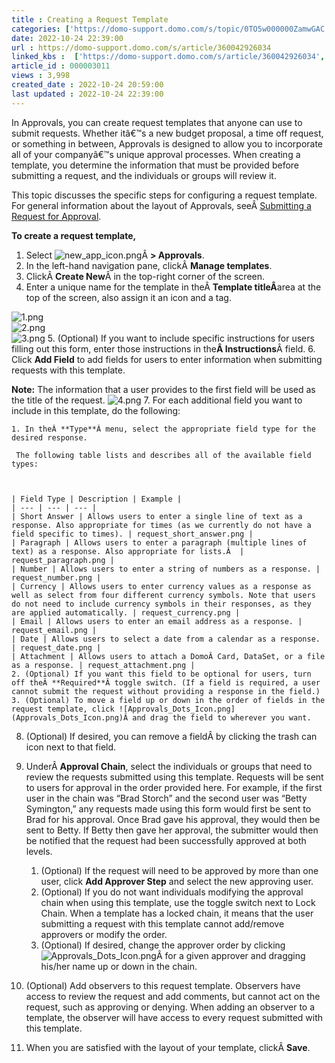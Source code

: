 ```yaml
---
title : Creating a Request Template
categories: ['https://domo-support.domo.com/s/topic/0TO5w000000ZamwGAC']
date: 2022-10-24 22:39:00
url : https://domo-support.domo.com/s/article/360042926034
linked_kbs :  ['https://domo-support.domo.com/s/article/360042926034', 'https://domo-support.domo.com/s/article/360043430593', 'https://domo-support.domo.com/s/article/360042925494', 'https://domo-support.domo.com/s/knowledge-base', 'https://domo-support.domo.com/s/article/360043429953', 'https://domo-support.domo.com/s/article/360043429933', 'https://domo-support.domo.com/s/article/360043429693', 'https://domo-support.domo.com/s/topic/0TO5w000000ZamwGAC', 'https://domo-support.domo.com/s/article/360043429913']
article_id : 000003011
views : 3,998
created_date : 2022-10-24 20:59:00
last updated : 2022-10-24 22:39:00
---
```




In Approvals, you can create request templates that anyone can use to submit requests. Whether itâ€™s a new budget proposal, a time off request, or something in between, Approvals is designed to allow you to incorporate all of your companyâ€™s unique approval processes. When creating a template, you determine the information that must be provided before submitting a request, and the individuals or groups will review it.


This topic discusses the specific steps for configuring a request template. For general information about the layout of Approvals, seeÂ [Submitting a Request for Approval](..\submitting_or_approving_a_request\index.html "Approval Center Layout").


**To create a request template,**


1. Select ![new_app_icon.png](new_app_icon.png)Â **> Approvals**.
2. In the left-hand navigation pane, clickÂ **Manage templates**.
3. ClickÂ **Create New**Â in the top-right corner of the screen.
4. Enter a unique name for the template in theÂ **Template titleÂ**area at the top of the screen, also assign it an icon and a tag.  
   
![1.png](1.png)  
![2.png](2.png)  
![3.png](3.png)
5. (Optional) If you want to include specific instructions for users filling out this form, enter those instructions in the**Â Instructions**Â field.
6. Click **Add Field** to add fields for users to enter information when submitting requests with this template.


**Note:** The information that a user provides to the first field will be used as the title of the request.
![4.png](4.png)
7. For each additional field you want to include in this template, do the following:


	1. In theÂ **Type**Â menu, select the appropriate field type for the desired response.  
	   
	 The following table lists and describes all of the available field types:
	
	
	
	| Field Type | Description | Example |
	| --- | --- | --- |
	| Short Answer | Allows users to enter a single line of text as a response. Also appropriate for times (as we currently do not have a field specific to times). | request_short_answer.png |
	| Paragraph | Allows users to enter a paragraph (multiple lines of text) as a response. Also appropriate for lists.Â  | request_paragraph.png |
	| Number | Allows users to enter a string of numbers as a response. | request_number.png |
	| Currency | Allows users to enter currency values as a response as well as select from four different currency symbols. Note that users do not need to include currency symbols in their responses, as they are applied automatically. | request_currency.png |
	| Email | Allows users to enter an email address as a response. | request_email.png |
	| Date | Allows users to select a date from a calendar as a response. | request_date.png |
	| Attachment | Allows users to attach a DomoÂ Card, DataSet, or a file as a response. | request_attachment.png |
	2. (Optional) If you want this field to be optional for users, turn off theÂ **Required**Â toggle switch. (If a field is required, a user cannot submit the request without providing a response in the field.)
	3. (Optional) To move a field up or down in the order of fields in the request template, click ![Approvals_Dots_Icon.png](Approvals_Dots_Icon.png)Â and drag the field to wherever you want.
8. (Optional) If desired, you can remove a fieldÂ by clicking the trash can icon next to that field.
9. UnderÂ **Approval Chain**, select the individuals or groups that need to review the requests submitted using this template. Requests will be sent to users for approval in the order provided here. For example, if the first user in the chain was "Brad Storch" and the second user was "Betty Symington," any requests made using this form would first be sent to Brad for his approval. Once Brad gave his approval, they would then be sent to Betty. If Betty then gave her approval, the submitter would then be notified that the request had been successfully approved at both levels.


	1. (Optional) If the request will need to be approved by more than one user, click **Add Approver Step** and select the new approving user.
	2. (Optional) If you do not want individuals modifying the approval chain when using this template, use the toggle switch next to Lock Chain. When a template has a locked chain, it means that the user submitting a request with this template cannot add/remove approvers or modify the order.
	3. (Optional) If desired, change the approver order by clicking ![Approvals_Dots_Icon.png](Approvals_Dots_Icon.png)Â for a given approver and dragging his/her name up or down in the chain.
10. (Optional) Add observers to this request template. Observers have access to review the request and add comments, but cannot act on the request, such as approving or denying. When adding an observer to a template, the observer will have access to every request submitted with this template.
11. When you are satisfied with the layout of your template, clickÂ **Save**.